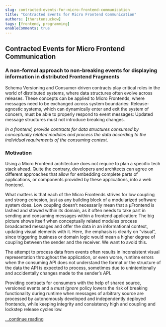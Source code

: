 ```yaml
---
slug: contracted-events-for-micro-frontend-communication
title: "Contracted Events for Micro Frontend Communication"
authors: [thorstensuckow]
tags: [frontend, programming]
enableComments: true
---
```




## Contracted Events for Micro Frontend Communication

### A non-formal approach to non-breaking events for displaying information in distributed Frontend Fragments

Schema Versioning and Consumer-driven contracts play critical roles in the world of distributed systems, where data structures often evolve across releases. These concepts can be applied to Micro Frontends, where messages need to be exchanged across system boundaries: Release-agnostic systems, which can dynamically enter and exit the system of concern, must be able to properly respond to event messages: Updated message structures must not introduce breaking changes.

*In a frontend, provide contracts for data structures consumed by conceptually related modules and process the data according to the individual requirements of the consuming context.*

### Motivation

Using a Micro Frontend architecture does not require to plan a specific tech stack ahead. Quite the contrary, developers and architects can agree on different approaches that allow for embedding complete parts of applications, or components provided by these applications, into a web frontend.

What matters is that each of the Micro Frontends strives for low coupling and strong cohesion, just as any building block of a modularized software system does. Low coupling doesn’t necessarily mean that a µFrontend is lashed and stowed within its domain, as it often needs to take part in sending and consuming messages within a frontend application: The big picture shows itself when conceptually related modules process broadcasted messages and offer the data in an informational context, updating visual elements with it. Here, the emphasis is clearly on “visual”, since triggering business or domain logic would mean a higher degree of coupling between the sender and the receiver. We want to avoid this.

The attempt to process data from events often results in inconsistent visual representation throughout the application, or even worse, runtime errors when the consuming API does not understand the format or the structure of the data the API is expected to process, sometimes due to unintentionally and accidentally changes made to the sender’s API.

Providing contracts for consumers with the help of shared source, versioned events and a *must ignore* policy lowers the risk of breaking functionality during runtime when messages of arbitrary source are processed by autonomously developed and independently deployed frontends, while keeping integrity and consistency high and coupling and lockstep release cycles low.

[...continue reading](/docs/articles/contracted-events-for-micro-frontend-communication/)